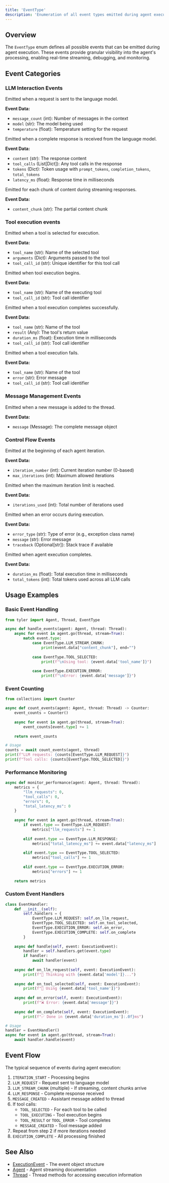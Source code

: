 ```yaml
---
title: 'EventType'
description: 'Enumeration of all event types emitted during agent execution'
---
```


## Overview

The `EventType` enum defines all possible events that can be emitted during agent execution. These events provide granular visibility into the agent's processing, enabling real-time streaming, debugging, and monitoring.

## Event Categories

### LLM Interaction Events

<ParamField path="LLM_REQUEST" type="str" value="llm_request">
  Emitted when a request is sent to the language model.
  
  **Event Data:**
  - `message_count` (int): Number of messages in the context
  - `model` (str): The model being used
  - `temperature` (float): Temperature setting for the request
</ParamField>

<ParamField path="LLM_RESPONSE" type="str" value="llm_response">
  Emitted when a complete response is received from the language model.
  
  **Event Data:**
  - `content` (str): The response content
  - `tool_calls` (List[Dict]): Any tool calls in the response
  - `tokens` (Dict): Token usage with `prompt_tokens`, `completion_tokens`, `total_tokens`
  - `latency_ms` (float): Response time in milliseconds
</ParamField>

<ParamField path="LLM_STREAM_CHUNK" type="str" value="llm_stream_chunk">
  Emitted for each chunk of content during streaming responses.
  
  **Event Data:**
  - `content_chunk` (str): The partial content chunk
</ParamField>

### Tool execution events

<ParamField path="TOOL_SELECTED" type="str" value="tool_selected">
  Emitted when a tool is selected for execution.
  
  **Event Data:**
  - `tool_name` (str): Name of the selected tool
  - `arguments` (Dict): Arguments passed to the tool
  - `tool_call_id` (str): Unique identifier for this tool call
</ParamField>

<ParamField path="TOOL_EXECUTING" type="str" value="tool_executing">
  Emitted when tool execution begins.
  
  **Event Data:**
  - `tool_name` (str): Name of the executing tool
  - `tool_call_id` (str): Tool call identifier
</ParamField>

<ParamField path="TOOL_RESULT" type="str" value="tool_result">
  Emitted when a tool execution completes successfully.
  
  **Event Data:**
  - `tool_name` (str): Name of the tool
  - `result` (Any): The tool's return value
  - `duration_ms` (float): Execution time in milliseconds
  - `tool_call_id` (str): Tool call identifier
</ParamField>

<ParamField path="TOOL_ERROR" type="str" value="tool_error">
  Emitted when a tool execution fails.
  
  **Event Data:**
  - `tool_name` (str): Name of the tool
  - `error` (str): Error message
  - `tool_call_id` (str): Tool call identifier
</ParamField>

### Message Management Events

<ParamField path="MESSAGE_CREATED" type="str" value="message_created">
  Emitted when a new message is added to the thread.
  
  **Event Data:**
  - `message` (Message): The complete message object
</ParamField>

### Control Flow Events

<ParamField path="ITERATION_START" type="str" value="iteration_start">
  Emitted at the beginning of each agent iteration.
  
  **Event Data:**
  - `iteration_number` (int): Current iteration number (0-based)
  - `max_iterations` (int): Maximum allowed iterations
</ParamField>

<ParamField path="ITERATION_LIMIT" type="str" value="iteration_limit">
  Emitted when the maximum iteration limit is reached.
  
  **Event Data:**
  - `iterations_used` (int): Total number of iterations used
</ParamField>

<ParamField path="EXECUTION_ERROR" type="str" value="execution_error">
  Emitted when an error occurs during execution.
  
  **Event Data:**
  - `error_type` (str): Type of error (e.g., exception class name)
  - `message` (str): Error message
  - `traceback` (Optional[str]): Stack trace if available
</ParamField>

<ParamField path="EXECUTION_COMPLETE" type="str" value="execution_complete">
  Emitted when agent execution completes.
  
  **Event Data:**
  - `duration_ms` (float): Total execution time in milliseconds
  - `total_tokens` (int): Total tokens used across all LLM calls
</ParamField>

## Usage Examples

### Basic Event Handling

```python
from tyler import Agent, Thread, EventType

async def handle_events(agent: Agent, thread: Thread):
    async for event in agent.go(thread, stream=True):
        match event.type:
            case EventType.LLM_STREAM_CHUNK:
                print(event.data["content_chunk"], end="")
            
            case EventType.TOOL_SELECTED:
                print(f"\nUsing tool: {event.data['tool_name']}")
            
            case EventType.EXECUTION_ERROR:
                print(f"\nError: {event.data['message']}")
```

### Event Counting

```python
from collections import Counter

async def count_events(agent: Agent, thread: Thread) -> Counter:
    event_counts = Counter()
    
    async for event in agent.go(thread, stream=True):
        event_counts[event.type] += 1
    
    return event_counts

# Usage
counts = await count_events(agent, thread)
print(f"LLM requests: {counts[EventType.LLM_REQUEST]}")
print(f"Tool calls: {counts[EventType.TOOL_SELECTED]}")
```

### Performance Monitoring

```python
async def monitor_performance(agent: Agent, thread: Thread):
    metrics = {
        "llm_requests": 0,
        "tool_calls": 0,
        "errors": 0,
        "total_latency_ms": 0
    }
    
    async for event in agent.go(thread, stream=True):
        if event.type == EventType.LLM_REQUEST:
            metrics["llm_requests"] += 1
        
        elif event.type == EventType.LLM_RESPONSE:
            metrics["total_latency_ms"] += event.data["latency_ms"]
        
        elif event.type == EventType.TOOL_SELECTED:
            metrics["tool_calls"] += 1
        
        elif event.type == EventType.EXECUTION_ERROR:
            metrics["errors"] += 1
    
    return metrics
```

### Custom Event Handlers

```python
class EventHandler:
    def __init__(self):
        self.handlers = {
            EventType.LLM_REQUEST: self.on_llm_request,
            EventType.TOOL_SELECTED: self.on_tool_selected,
            EventType.EXECUTION_ERROR: self.on_error,
            EventType.EXECUTION_COMPLETE: self.on_complete
        }
    
    async def handle(self, event: ExecutionEvent):
        handler = self.handlers.get(event.type)
        if handler:
            await handler(event)
    
    async def on_llm_request(self, event: ExecutionEvent):
        print(f"🤖 Thinking with {event.data['model']}...")
    
    async def on_tool_selected(self, event: ExecutionEvent):
        print(f"🔧 Using {event.data['tool_name']}")
    
    async def on_error(self, event: ExecutionEvent):
        print(f"❌ Error: {event.data['message']}")
    
    async def on_complete(self, event: ExecutionEvent):
        print(f"✅ Done in {event.data['duration_ms']:.0f}ms")

# Usage
handler = EventHandler()
async for event in agent.go(thread, stream=True):
    await handler.handle(event)
```

## Event Flow

The typical sequence of events during agent execution:

1. `ITERATION_START` - Processing begins
2. `LLM_REQUEST` - Request sent to language model
3. `LLM_STREAM_CHUNK` (multiple) - If streaming, content chunks arrive
4. `LLM_RESPONSE` - Complete response received
5. `MESSAGE_CREATED` - Assistant message added to thread
6. If tool calls:
   - `TOOL_SELECTED` - For each tool to be called
   - `TOOL_EXECUTING` - Tool execution begins
   - `TOOL_RESULT` or `TOOL_ERROR` - Tool completes
   - `MESSAGE_CREATED` - Tool message added
7. Repeat from step 2 if more iterations needed
8. `EXECUTION_COMPLETE` - All processing finished

## See Also

- [ExecutionEvent](/api-reference/tyler-executionevent) - The event object structure
- [Agent](/api-reference/tyler-agent) - Agent streaming documentation
- [Thread](/api-reference/tyler-thread) - Thread methods for accessing execution information
